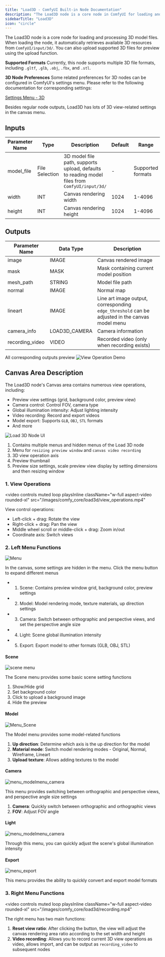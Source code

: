 ```yaml
---
title: "Load3D - ComfyUI Built-in Node Documentation"
description: "The Load3D node is a core node in ComfyUI for loading and previewing various 3D model files, supporting multi-format import and rich three-dimensional view operations."
sidebarTitle: "Load3D"
icon: "circle"
---
```


The Load3D node is a core node for loading and processing 3D model files. When loading the node, it automatically retrieves available 3D resources from `ComfyUI/input/3d/`. You can also upload supported 3D files for preview using the upload function.

**Supported Formats**
Currently, this node supports multiple 3D file formats, including `.gltf`, `.glb`, `.obj`, `.fbx`, and `.stl`.

**3D Node Preferences**
Some related preferences for 3D nodes can be configured in ComfyUI's settings menu. Please refer to the following documentation for corresponding settings:

[Settings Menu - 3D](/interface/settings/3d)

Besides regular node outputs, Load3D has lots of 3D view-related settings in the canvas menu.

## Inputs

| Parameter Name | Type     | Description                     | Default | Range        |
|---------------|----------|---------------------------------|---------|--------------|
| model_file    | File Selection | 3D model file path, supports upload, defaults to reading model files from `ComfyUI/input/3d/` | - | Supported formats |
| width         | INT      | Canvas rendering width          | 1024    | 1-4096      |
| height        | INT      | Canvas rendering height         | 1024    | 1-4096      |

## Outputs

| Parameter Name   | Data Type      | Description                        |
|-----------------|----------------|------------------------------------|
| image           | IMAGE          | Canvas rendered image              |
| mask            | MASK           | Mask containing current model position |
| mesh_path       | STRING         | Model file path                   |
| normal          | IMAGE          | Normal map                         |
| lineart         | IMAGE          | Line art image output, corresponding `edge_threshold` can be adjusted in the canvas model menu |
| camera_info     | LOAD3D_CAMERA  | Camera information                 |
| recording_video | VIDEO          | Recorded video (only when recording exists) |

All corresponding outputs preview
![View Operation Demo](/images/comfy_core/load3d/load3d_outputs.jpg)

## Canvas Area Description

The Load3D node's Canvas area contains numerous view operations, including:
- Preview view settings (grid, background color, preview view)
- Camera control: Control FOV, camera type
- Global illumination intensity: Adjust lighting intensity
- Video recording: Record and export videos
- Model export: Supports `GLB`, `OBJ`, `STL` formats
- And more

![Load 3D Node UI](/images/comfy_core/load3d/load3d_ui.jpg)

1. Contains multiple menus and hidden menus of the Load 3D node
2. Menu for `resizing preview window` and `canvas video recording`
3. 3D view operation axis
4. Preview thumbnail
5. Preview size settings, scale preview view display by setting dimensions and then resizing window

### 1. View Operations

<video
  controls
  muted
  loop
  playsInline
  className="w-full aspect-video rounded-xl"
  src="/images/comfy_core/load3d/view_operations.mp4"
></video>

View control operations:
- Left-click + drag: Rotate the view
- Right-click + drag: Pan the view
- Middle wheel scroll or middle-click + drag: Zoom in/out
- Coordinate axis: Switch views

### 2. Left Menu Functions

![Menu](/images/comfy_core/load3d/menu.jpg)

In the canvas, some settings are hidden in the menu. Click the menu button to expand different menus
- 1. Scene: Contains preview window grid, background color, preview settings
- 2. Model: Model rendering mode, texture materials, up direction settings
- 3. Camera: Switch between orthographic and perspective views, and set the perspective angle size
- 4. Light: Scene global illumination intensity
- 5. Export: Export model to other formats (GLB, OBJ, STL)

#### Scene

![scene menu](/images/comfy_core/load3d/menu_scene.jpg)

The Scene menu provides some basic scene setting functions
1. Show/Hide grid
2. Set background color
3. Click to upload a background image
4. Hide the preview

#### Model

![Menu_Scene](/images/comfy_core/load3d/menu_model.jpg)

The Model menu provides some model-related functions
1. **Up direction**: Determine which axis is the up direction for the model
2. **Material mode**: Switch model rendering modes - Original, Normal, Wireframe, Lineart
3. **Upload texture**: Allows adding textures to the model

#### Camera

![menu_modelmenu_camera](/images/comfy_core/load3d/menu_camera.jpg)

This menu provides switching between orthographic and perspective views, and perspective angle size settings
1. **Camera**: Quickly switch between orthographic and orthographic views
2. **FOV**: Adjust FOV angle

#### Light

![menu_modelmenu_camera](/images/comfy_core/load3d/menu_light.jpg)

Through this menu, you can quickly adjust the scene's global illumination intensity

#### Export

![menu_export](/images/comfy_core/load3d/menu_export.jpg)

This menu provides the ability to quickly convert and export model formats

### 3. Right Menu Functions

<video
  controls
  muted
  loop
  playsInline
  className="w-full aspect-video rounded-xl"
  src="/images/comfy_core/load3d/recording.mp4"
></video>

The right menu has two main functions:
1. **Reset view ratio**: After clicking the button, the view will adjust the canvas rendering area ratio according to the set width and height
2. **Video recording**: Allows you to record current 3D view operations as video, allows import, and can be output as `recording_video` to subsequent nodes
